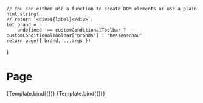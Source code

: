 

<Meta title="Komponenten/Page/Page" argTypes={{}} />

    // You can either use a function to create DOM elements or use a plain html string!
    // return `<div>${label}</div>`;
    let brand =
        undefined !== customConditionalToolbar ? customConditionalToolbar['brands'] : 'hessenschau'
    return page({ brand, ...args })
}

# Page

<Preview withToolbar>
    <Story name="Default" args={NavigationData}>
        {Template.bind({})}
    </Story>
    <Story name="With subnav open" args={NavigationData2}>
        {Template.bind({})}
    </Story>
</Preview>

<ArgsTable story="Default" />
